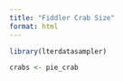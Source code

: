 ```yaml
---
title: "Fiddler Crab Size"
format: html
---
```


```r
library(lterdatasampler)

crabs <- pie_crab
```

